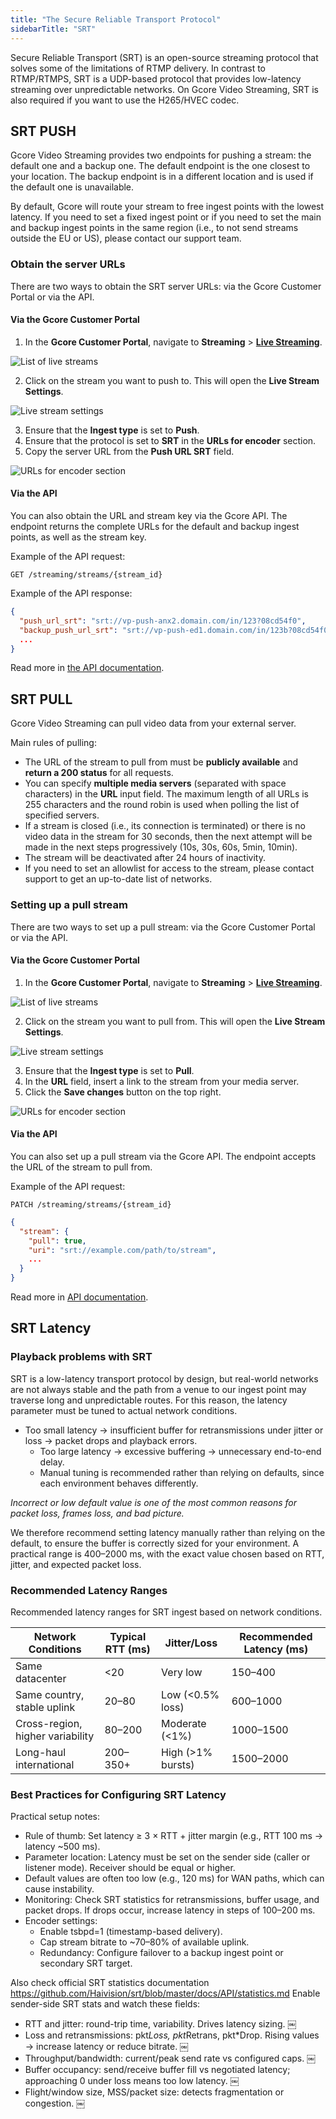 ```yaml
---
title: "The Secure Reliable Transport Protocol"
sidebarTitle: "SRT"
---
```


Secure Reliable Transport (SRT) is an open-source streaming protocol that solves some of the limitations of RTMP delivery. In contrast to RTMP/RTMPS, SRT is a UDP-based protocol that provides low-latency streaming over unpredictable networks. On Gcore Video Streaming, SRT is also required if you want to use the H265/HVEC codec.

## SRT PUSH

Gcore Video Streaming provides two endpoints for pushing a stream: the default one and a backup one. The default endpoint is the one closest to your location. The backup endpoint is in a different location and is used if the default one is unavailable.

By default, Gcore will route your stream to free ingest points with the lowest latency. If you need to set a fixed ingest point or if you need to set the main and backup ingest points in the same region (i.e., to not send streams outside the EU or US), please contact our support team.

### Obtain the server URLs

There are two ways to obtain the SRT server URLs: via the Gcore Customer Portal or via the API.

#### Via the Gcore Customer Portal

1. In the **Gcore Customer Portal**, navigate to **Streaming** \> [**Live Streaming**](https://portal.gcore.com/streaming/streaming/list).

![List of live streams](https://assets.gcore.pro/docs/streaming-platform/live-streaming/create-a-live-stream/live-stream-list.png)

2. Click on the stream you want to push to. This will open the **Live Stream Settings**.

![Live stream settings](https://assets.gcore.pro/docs/streaming-platform/live-streaming/create-a-live-stream/live-stream-settings.png)

3. Ensure that the **Ingest type** is set to **Push**.
4. Ensure that the protocol is set to **SRT** in the **URLs for encoder** section.
5. Copy the server URL from the **Push URL SRT** field.

![URLs for encoder section](https://assets.gcore.pro/docs/streaming-platform/live-streaming/create-a-live-stream/urls-for-encoder.png)

#### Via the API

You can also obtain the URL and stream key via the Gcore API. The endpoint returns the complete URLs for the default and backup ingest points, as well as the stream key.

Example of the API request:

```http
GET /streaming/streams/{stream_id}
```

Example of the API response:

```json
{
  "push_url_srt": "srt://vp-push-anx2.domain.com/in/123?08cd54f0",
  "backup_push_url_srt": "srt://vp-push-ed1.domain.com/in/123b?08cd54f0",
  ...
}
```

Read more in [the API documentation](/docs/api-reference/streaming/streams/create-live-stream).

## SRT PULL

Gcore Video Streaming can pull video data from your external server.

Main rules of pulling:

- The URL of the stream to pull from must be **publicly available** and **return a 200 status** for all requests.
- You can specify **multiple media servers** (separated with space characters) in the **URL** input field. The maximum length of all URLs is 255 characters and the round robin is used when polling the list of specified servers.
- If a stream is closed (i.e., its connection is terminated) or there is no video data in the stream for 30 seconds, then the next attempt will be made in the next steps progressively (10s, 30s, 60s, 5min, 10min).
- The stream will be deactivated after 24 hours of inactivity.
- If you need to set an allowlist for access to the stream, please contact support to get an up-to-date list of networks.

### Setting up a pull stream

There are two ways to set up a pull stream: via the Gcore Customer Portal or via the API.

#### Via the Gcore Customer Portal

1. In the **Gcore Customer Portal**, navigate to **Streaming** \> [**Live Streaming**](https://portal.gcore.com/streaming/streaming/list).

![List of live streams](https://assets.gcore.pro/docs/streaming-platform/live-streaming/create-a-live-stream/live-stream-list.png)

2. Click on the stream you want to pull from. This will open the **Live Stream Settings**.

![Live stream settings](https://assets.gcore.pro/docs/streaming-platform/live-streaming/create-a-live-stream/live-stream-settings.png)

3. Ensure that the **Ingest type** is set to **Pull**.
4. In the **URL** field, insert a link to the stream from your media server.
5. Click the **Save changes** button on the top right.

![URLs for encoder section](https://assets.gcore.pro/docs/streaming-platform/live-streaming/create-a-live-stream/urls-for-encoder.png)

#### Via the API

You can also set up a pull stream via the Gcore API. The endpoint accepts the URL of the stream to pull from.

Example of the API request:

```http
PATCH /streaming/streams/{stream_id}
```

```json
{
  "stream": {
    "pull": true,
    "uri": "srt://example.com/path/to/stream",
    ...
  }
}
```

Read more in [API documentation](/docs/api-reference/streaming/streams/change-live-stream).

## SRT Latency

### Playback problems with SRT

SRT is a low-latency transport protocol by design, but real-world networks are not always stable and the path from a venue to our ingest point may traverse long and unpredictable routes. For this reason, the latency parameter must be tuned to actual network conditions.
  - Too small latency → insufficient buffer for retransmissions under jitter or loss → packet drops and playback errors.
	- Too large latency → excessive buffering → unnecessary end-to-end delay.
	- Manual tuning is recommended rather than relying on defaults, since each environment behaves differently.

*Incorrect or low default value is one of the most common reasons for packet loss, frames loss, and bad picture.*

We therefore recommend setting latency manually rather than relying on the default, to ensure the buffer is correctly sized for your environment. 
A practical range is 400–2000 ms, with the exact value chosen based on RTT, jitter, and expected packet loss.

### Recommended Latency Ranges

Recommended latency ranges for SRT ingest based on network conditions.  

| Network Conditions               | Typical RTT (ms) | Jitter/Loss         | Recommended Latency (ms) |
|----------------------------------|------------------|---------------------|--------------------------|
| Same datacenter                  | &lt;20              | Very low            | 150–400                  |
| Same country, stable uplink      | 20–80            | Low (&lt;0.5% loss)    | 600–1000                 |
| Cross-region, higher variability | 80–200           | Moderate (&lt;1%)      | 1000–1500                |
| Long-haul international          | 200–350+         | High (>1% bursts)   | 1500–2000                |

### Best Practices for Configuring SRT Latency

Practical setup notes:
 - Rule of thumb: Set latency ≥ 3 × RTT + jitter margin (e.g., RTT 100 ms → latency ~500 ms).
 - Parameter location: Latency must be set on the sender side (caller or listener mode). Receiver should be equal or higher.
 - Default values are often too low (e.g., 120 ms) for WAN paths, which can cause instability.
 - Monitoring: Check SRT statistics for retransmissions, buffer usage, and packet drops. If drops occur, increase latency in steps of 100–200 ms.
 - Encoder settings:
    - Enable tsbpd=1 (timestamp-based delivery).
    - Cap stream bitrate to ~70–80% of available uplink.
    - Redundancy: Configure failover to a backup ingest point or secondary SRT target.


Also check official SRT statistics documentation https://github.com/Haivision/srt/blob/master/docs/API/statistics.md 
Enable sender-side SRT stats and watch these fields:
 - RTT and jitter: round-trip time, variability. Drives latency sizing.  ￼
 - Loss and retransmissions: pkt*Loss, pkt*Retrans, pkt*Drop. Rising values → increase latency or reduce bitrate.  ￼
 - Throughput/bandwidth: current/peak send rate vs configured caps.  ￼
 - Buffer occupancy: send/receive buffer fill vs negotiated latency; approaching 0 under loss means too low latency.  ￼
 - Flight/window size, MSS/packet size: detects fragmentation or congestion.  ￼


